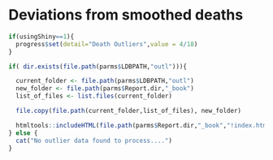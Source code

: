 # Deviations from smoothed deaths  {#mortalitydeviations}
```r
if(usingShiny==1){
  progress$set(detail="Death Outliers",value = 4/18)
}
```
```r
if( dir.exists(file.path(parms$LDBPATH,"outl"))){ 

  current_folder <- file.path(parms$LDBPATH,"outl")
  new_folder <- file.path(parms$Report.dir,"_book")
  list_of_files <- list.files(current_folder)

  file.copy(file.path(current_folder,list_of_files), new_folder)

  htmltools::includeHTML(file.path(parms$Report.dir,"_book","!index.htm"))
} else {
  cat("No outlier data found to process....")
}

```
